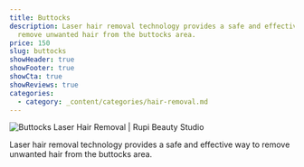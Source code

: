 ```yaml
---
title: Buttocks
description: Laser hair removal technology provides a safe and effective way to
  remove unwanted hair from the buttocks area.
price: 150
slug: buttocks
showHeader: true
showFooter: true
showCta: true
showReviews: true
categories:
  - category: _content/categories/hair-removal.md
---
```


![Buttocks Laser Hair Removal | Rupi Beauty Studio](/uploads/services/laser-hair-removal.webp 'Buttocks Laser Hair Removal  | Rupi Beauty Studio')

Laser hair removal technology provides a safe and effective way to remove unwanted hair from the buttocks area.
